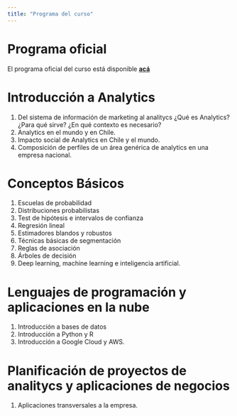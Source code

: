 ```yaml
---
title: "Programa del curso"
---
```


# Programa oficial

El programa oficial del curso está disponible [**acá**](/documents/IND163C_AN.pdf "Programa IND 163C")

# Introducción a Analytics

1. Del sistema de información de marketing al analitycs ¿Qué es Analytics? ¿Para qué sirve? ¿En
qué contexto es necesario?
2. Analytics en el mundo y en Chile.
3. Impacto social de Analytics en Chile y el mundo. 
4. Composición de perfiles de un área genérica de analytics en una empresa
nacional.

# Conceptos Básicos

1. Escuelas de probabilidad
2. Distribuciones probabilistas
3. Test de hipótesis e intervalos de confianza
4. Regresión lineal
5. Estimadores blandos y robustos
6. Técnicas básicas de segmentación
7. Reglas de asociación
8. Árboles de decisión
9. Deep learning, machine learning e inteligencia artificial.

# Lenguajes de programación y aplicaciones en la nube

1. Introducción a bases de datos
2. Introducción a Python y R
3. Introducción a Google Cloud y AWS.

# Planificación de proyectos de analitycs y aplicaciones de negocios

1. Aplicaciones transversales a la empresa.